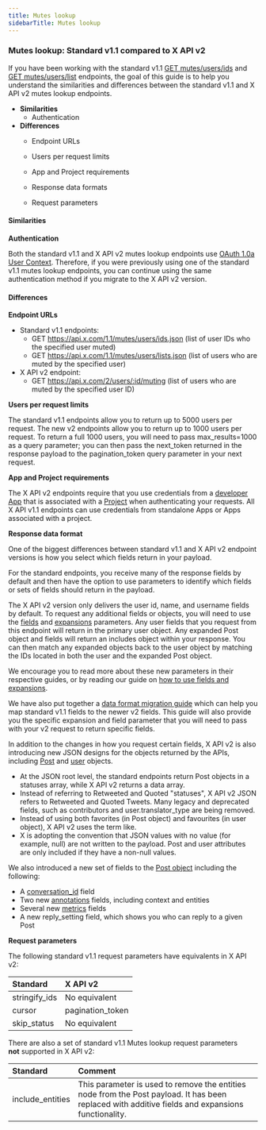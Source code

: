 ---
title: Mutes lookup
sidebarTitle: Mutes lookup
---


### Mutes lookup: Standard v1.1 compared to X API v2

If you have been working with the standard v1.1 [GET mutes/users/ids](https://developer.x.com/en/docs/twitter-api/v1/accounts-and-users/mute-block-report-users/api-reference/get-mutes-users-ids) and [GET mutes/users/list](https://developer.x.com/en/docs/twitter-api/v1/accounts-and-users/mute-block-report-users/api-reference/get-mutes-users-list) endpoints, the goal of this guide is to help you understand the similarities and differences between the standard v1.1 and X API v2 mutes lookup endpoints.

* **Similarities**
    * Authentication
* **Differences**
    * Endpoint URLs

    * Users per request limits
    * App and Project requirements
    * Response data formats
    * Request parameters

#### Similarities

**Authentication**

Both the standard v1.1 and X API v2 mutes lookup endpoints use [OAuth 1.0a User Context](/resources/fundamentals/authentication#oauth-1-0a-2). Therefore, if you were previously using one of the standard v1.1 mutes lookup endpoints, you can continue using the same authentication method if you migrate to the X API v2 version. 

#### Differences

**Endpoint URLs**

* Standard v1.1 endpoints:
    * GET https://api.x.com/1.1/mutes/users/ids.json
        (list of user IDs who the specified user muted)
    * GET https://api.x.com/1.1/mutes/users/lists.json
        (list of users who are muted by the specified user)
* X API v2 endpoint:
    * GET https://api.x.com/2/users/:id/muting
        (list of users who are muted by the specified user ID)
         

**Users per request limits**

The standard v1.1 endpoints allow you to return up to 5000 users per request. The new v2 endpoints allow you to return up to 1000 users per request. To return a full 1000 users, you will need to pass max_results=1000 as a query parameter; you can then pass the next_token returned in the response payload to the pagination_token query parameter in your next request.
 

**App and Project requirements**

The X API v2 endpoints require that you use credentials from a [developer App](/resources/fundamentals/developer-apps) that is associated with a [Project](/resources/fundamentals/developer-apps) when authenticating your requests. All X API v1.1 endpoints can use credentials from standalone Apps or Apps associated with a project.


**Response data format**

One of the biggest differences between standard v1.1 and X API v2 endpoint versions is how you select which fields return in your payload.

For the standard endpoints, you receive many of the response fields by default and then have the option to use parameters to identify which fields or sets of fields should return in the payload.

The X API v2 version only delivers the user id, name, and username fields by default. To request any additional fields or objects, you will need to use the [fields](/x-api/fundamentals/fields) and [expansions](/x-api/fundamentals/expansions) parameters. Any user fields that you request from this endpoint will return in the primary user object. Any expanded Post object and fields will return an includes object within your response. You can then match any expanded objects back to the user object by matching the IDs located in both the user and the expanded Post object. 

We encourage you to read more about these new parameters in their respective guides, or by reading our guide on [how to use fields and expansions](/x-api/fundamentals/data-dictionary#how-to-use-fields-and-expansions). 

We have also put together a [data format migration guide](/x-api/migrate/data-format-migration#migrating-from-standard-v1-1s-data-format-to-v2) which can help you map standard v1.1 fields to the newer v2 fields. This guide will also provide you the specific expansion and field parameter that you will need to pass with your v2 request to return specific fields. 
 

In addition to the changes in how you request certain fields, X API v2 is also introducing new JSON designs for the objects returned by the APIs, including [Post](/x-api/fundamentals/data-dictionary#tweet) and [user](/x-api/fundamentals/data-dictionary#user) objects.

* At the JSON root level, the standard endpoints return Post objects in a statuses array, while X API v2 returns a data array. 
* Instead of referring to Retweeted and Quoted "statuses", X API v2 JSON refers to Retweeted and Quoted Tweets. Many legacy and deprecated fields, such as contributors and user.translator_type are being removed. 
* Instead of using both favorites (in Post object) and favourites (in user object), X API v2 uses the term like. 
* X is adopting the convention that JSON values with no value (for example, null) are not written to the payload. Post and user attributes are only included if they have a non-null values. 
     

We also introduced a new set of fields to the [Post object](/x-api/fundamentals/data-dictionary#tweet) including the following:

* A [conversation_id](/x-api/fundamentals/conversation-id) field
* Two new [annotations](/x-api/fundamentals/post-annotations) fields, including context and entities
* Several new [metrics](/x-api/fundamentals/metrics) fields 
* A new reply_setting field, which shows you who can reply to a given Post

**Request parameters**

The following standard v1.1 request parameters have equivalents in X API v2:

| **Standard** | **X API v2** |
| :--- | :--- |
| stringify_ids | No equivalent |
| cursor | pagination_token |
| skip_status | No equivalent |

There are also a set of standard v1.1 Mutes lookup request parameters **not** supported in X API v2:

| Standard | Comment |
| :--- | :--- |
| include_entities | This parameter is used to remove the entities node from the Post payload. It has been replaced with additive fields and expansions functionality. |
